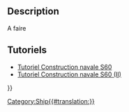 <languages/>
{{UnfinishedDocu}}

{{Docnav/fr
|[[Ship_TankCapacity/fr|Capacité]]
|[[Ship_GZ/fr|Courbe GZ]]
|[[Ship_Workbench/fr|Ship]]
|IconL=Ship_Capacity.svg
|IconR=Ship_GZ.svg
|IconC=Workbench_Ship.svg
}}

{{GuiCommand/fr
|Name=Ship Loading
|Name/fr=Ship Charge
|MenuLocation=Weights → Create a new loading condition
|Workbenches=[[Ship_Workbench/fr|Ship]]
|Shortcut=
|SeeAlso=
}}

== Description == 

A faire

<span id="Tutorials"></span>
== Tutoriels ==

* [[FreeCAD-Ship_s60_tutorial/fr|Tutoriel Construction navale S60]]
* [[FreeCAD-Ship_s60_tutorial_(II)/fr|Tutoriel Construction navale S60 (II)]] 


{{Docnav/fr
|[[Ship_TankCapacity/fr|Capacité]]
|[[Ship_GZ/fr|Courbe GZ]]
|[[Ship_Workbench/fr|Ship]]
|IconL=Ship_Capacity.svg
|IconR=Ship_GZ.svg
|IconC=Workbench_Ship.svg
}}

{{Userdocnavi{{#translation:}}}}
[[Category:Ship{{#translation:}}]]